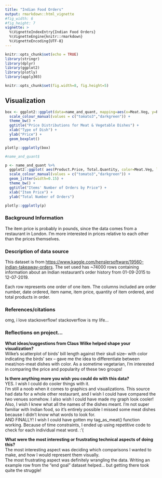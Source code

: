 ```yaml
---
title: "Indian Food Orders"
output: rmarkdown::html_vignette
#fig_width: 6
#fig_height: 7
vignette: >
  %\VignetteIndexEntry{Indian Food Orders}
  %\VignetteEngine{knitr::rmarkdown}
  %\VignetteEncoding{UTF-8}
---
```


```r
knitr::opts_chunk$set(echo = TRUE)
library(stringr)
library(dplyr)
library(ggplot2)
library(plotly)
library(apply303)
```

```r
knitr::opts_chunk$set(fig.width=8, fig.height=5) 
```


## Visualization

```r

box <- ggplot2::ggplot(data=name_and_quant, mapping=aes(x=Meat.Veg, y=Product.Price, color=Meat.Veg)) +
  scale_colour_manual(values = c("tomato3","darkgreen")) +
  theme_bw() + 
  ggtitle("Price Distributions for Meat & Vegetable Dishes") +
  xlab("Type of Dish") +
  ylab("Price") +
  geom_boxplot()
```

``` r
plotly::ggplotly(box)
```

```r
#name_and_quant$

p <- name_and_quant %>%
  ggplot2::ggplot( aes(Product.Price, Total.Quantity, color=Meat.Veg, label=Item.Name) ) +
  scale_colour_manual(values = c("tomato3","darkgreen")) +
  geom_jitter(width=0.15) +
  theme_bw() + 
  ggtitle("Items' Number of Orders by Price") +
  xlab("Item Price") +
  ylab("Total Number of Orders")
```


```r
plotly::ggplotly(p)
```


### Background Information
The item price is probably in pounds, since the data comes from a restaurant in London. I'm more interested in prices relative to each other than the prices themselves.  

### Description of data source
This dataset is from <https://www.kaggle.com/henslersoftware/19560-indian-takeaway-orders>. The set used has ~74000 rows containing information about an Indian restaurant's order history from 01-09-2015 to 12-07-2019.  

Each row represents one order of one item. The columns included are order number, date ordered, item name, item price, quantity of item ordered, and total products in order.  

### References/citations
omg, i love stackoverflow! stackoverflow is my life...  

### Reflections on project...
**What ideas/suggestions from Claus Wilke helped shape your visualization?**  
Wilke's scatterplot of birds' bill length against their skull size-- with color indicating the birds' sex -- gave me the idea to differentiate between meat/non-meat dishes with color. As a sometime vegetarian, I'm interested in comparing the price and popularity of these two groups!  
  
**Is there anything more you wish you could do with this data?**   
YES. I wish I could do cooler things with it.  
I'm still a noob when it comes to graphics and visualizations. This source had data for a whole other restaurant, and I wish I could have compared the two venues somehow. I also wish I could have made my graph look cooler!  
Also, I wish I knew what all the names of the dishes meant. I'm not super familiar with Indian food, so it's entirely possible I missed some meat dishes because I didn't know what words to look for.  
AND FINALLY! I wish I could have gotten my tag_as_meat() function working. Because of time constraints, I ended up using repetitive code to check for each individual meat word. :'(  
  
**What were the most interesting or frustrating technical aspects of doing this?**   
The most interesting aspect was deciding which comparisons I wanted to make, and how I would represent them visually.  
The most frustrating aspect was definitely wrangling the data. Writing an example row from the "end goal" dataset helped... but getting there took quite the struggle!  
